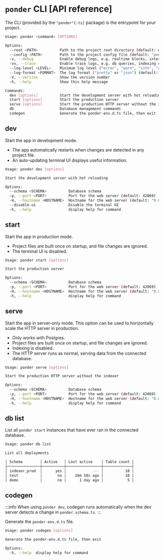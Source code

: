 # `ponder` CLI [API reference]

The CLI (provided by the `"ponder"{:ts}` package) is the entrypoint for your project.

```bash
Usage: ponder <command> [OPTIONS]

Options:
  --root <PATH>          Path to the project root directory (default: working directory)
  --config <PATH>        Path to the project config file (default: "ponder.config.ts")
  -v, --debug            Enable debug logs, e.g. realtime blocks, internal events
  -vv, --trace           Enable trace logs, e.g. db queries, indexing checkpoints
  --log-level <LEVEL>    Minimum log level ("error", "warn", "info", "debug", or "trace", default: "info")
  --log-format <FORMAT>  The log format ("pretty" or "json") (default: "pretty")
  -V, --version          Show the version number
  -h, --help             Show this help message

Commands:
  dev [options]          Start the development server with hot reloading
  start [options]        Start the production server
  serve [options]        Start the production HTTP server without the indexer
  db                     Database management commands
  codegen                Generate the ponder-env.d.ts file, then exit
```

## dev

Start the app in development mode.

- The app automatically restarts when changes are detected in any project file.
- An auto-updating terminal UI displays useful information.

```bash
Usage: ponder dev [options]

Start the development server with hot reloading

Options:
  --schema <SCHEMA>          Database schema
  -p, --port <PORT>          Port for the web server (default: 42069)
  -H, --hostname <HOSTNAME>  Hostname for the web server (default: "0.0.0.0" or "::")
  --disable-ui               Disable the terminal UI
  -h, --help                 display help for command
```

## start

Start the app in production mode.

- Project files are built once on startup, and file changes are ignored.
- The terminal UI is disabled.

```bash
Usage: ponder start [options]

Start the production server

Options:
  --schema <SCHEMA>          Database schema
  -p, --port <PORT>          Port for the web server (default: 42069)
  -H, --hostname <HOSTNAME>  Hostname for the web server (default: "0.0.0.0" or "::")
  -h, --help                 display help for command
```

## serve

Start the app in server-only mode. This option can be used to horizontally scale the HTTP server in production.

- Only works with Postgres.
- Project files are built once on startup, and file changes are ignored.
- Indexing is disabled.
- The HTTP server runs as normal, serving data from the connected database.

```bash
Usage: ponder serve [options]

Start the production HTTP server without the indexer

Options:
  --schema <SCHEMA>          Database schema
  -p, --port <PORT>          Port for the web server (default: 42069)
  -H, --hostname <HOSTNAME>  Hostname for the web server (default: "0.0.0.0" or "::")
  -h, --help                 display help for command
```

## db list

List all `ponder start` instances that have ever ran in the connected database.

```bash
Usage: ponder db list

List all deployments

│ Schema        │ Active   │ Last active    │ Table count │
├───────────────┼──────────┼────────────────┼─────────────┤
│ indexer_prod  │      yes │            --- │          10 │
│ test          │       no │    26m 58s ago │          10 │
│ demo          │       no │      1 day ago │           5 │
```

## codegen

:::info
  When using `ponder dev`, codegen runs automatically when the dev server
  detects a change in `ponder.schema.ts`.
:::

Generate the `ponder-env.d.ts` file.

```bash
Usage: ponder codegen [options]

Generate the ponder-env.d.ts file, then exit

Options:
  -h, --help  display help for command
```
